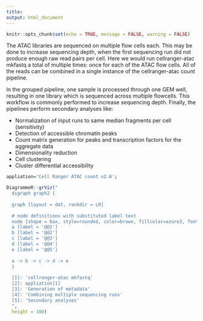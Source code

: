 ```yaml
---
title: 
output: html_document
---
```

 
```r
knitr::opts_chunk$set(echo = TRUE, message = FALSE, warning = FALSE)
```

The ATAC libraries are sequenced on multiple flow cells each. This may be done to increase sequencing depth, when the first sequencing run did not produce enough raw read pairs per cell. Here we would run cellranger-atac mkfastq a total of multiple times: once for each of the ATAC flow cells. All of the reads can be combined in a single instance of the cellranger-atac count pipeline. 

In the grouped pipeline, one sample is processed through one GEM well, resulting in one library which is sequenced across multiple flowcells. This workflow is commonly performed to increase sequencing depth. Finally, the pipelines perform secondary analyses like:

- Normalization of input runs to same median fragments per cell (sensitivity)
- Detection of accessible chromatin peaks
- Count matrix generation for peaks and transcription factors for the aggregate data
- Dimensionality reduction
- Cell clustering
- Cluster differential accessibility

```r
appliation='Cell Ranger ATAC count v2.0';

DiagrammeR::grViz("
  digraph graph2 {
  
  graph [layout = dot, rankdir = LR]
  
  # node definitions with substituted label text
  node [shape = box, style=rounded, color=brown, fillcolor=azure3, fontsize=25]
  a [label = '@@1']
  b [label = '@@2']
  c [label = '@@3']
  d [label = '@@4']
  e [label = '@@5']
  
  a -> b -> c -> d -> e
  }
  
  [1]: 'cellranger-atac mkfastq'
  [2]: appliation[1]
  [3]: 'Generation of metadata'
  [4]: 'Combining multiple sequencing runs'
  [5]: 'Secondary analyses'
  ",
  height = 100)
```


